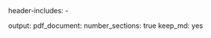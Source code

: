 header-includes:
   - \usepackage{booktabs}
output:
  pdf_document:
    number_sections: true
    keep_md: yes
